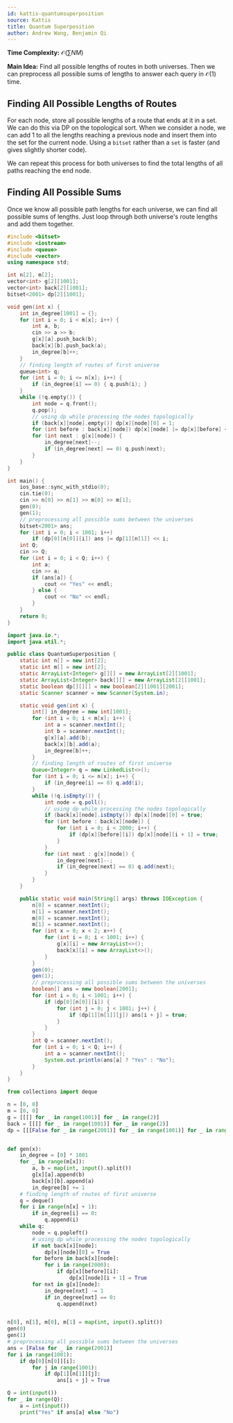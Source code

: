 ```yaml
---
id: kattis-quantumsuperposition
source: Kattis
title: Quantum Superposition
author: Andrew Wang, Benjamin Qi
---
```


**Time Complexity:** $\mathcal{O}(\sum NM)$

**Main Idea:** Find all possible lengths of routes in both universes. Then we
can preprocess all possible sums of lengths to answer each query in
$\mathcal{O}(1)$ time.

## Finding All Possible Lengths of Routes

For each node, store all possible lengths of a route that ends at it in a set.
We can do this via DP on the topological sort. When we consider a node, we can
add 1 to all the lengths reaching a previous node and insert them into the set
for the current node. Using a `bitset` rather than a `set` is faster (and gives
slightly shorter code).

We can repeat this process for both universes to find the total lengths of all
paths reaching the end node.

## Finding All Possible Sums

Once we know all possible path lengths for each universe, we can find all
possible sums of lengths. Just loop through both universe's route lengths and
add them together.

<LanguageSection>
<CPPSection>

```cpp
#include <bitset>
#include <iostream>
#include <queue>
#include <vector>
using namespace std;

int n[2], m[2];
vector<int> g[2][1001];
vector<int> back[2][1001];
bitset<2001> dp[2][1001];

void gen(int x) {
	int in_degree[1001] = {};
	for (int i = 0; i < m[x]; i++) {
		int a, b;
		cin >> a >> b;
		g[x][a].push_back(b);
		back[x][b].push_back(a);
		in_degree[b]++;
	}
	// finding length of routes of first universe
	queue<int> q;
	for (int i = 0; i <= n[x]; i++) {
		if (in_degree[i] == 0) { q.push(i); }
	}
	while (!q.empty()) {
		int node = q.front();
		q.pop();
		// using dp while processing the nodes topologically
		if (back[x][node].empty()) dp[x][node][0] = 1;
		for (int before : back[x][node]) dp[x][node] |= dp[x][before] << 1;
		for (int next : g[x][node]) {
			in_degree[next]--;
			if (in_degree[next] == 0) q.push(next);
		}
	}
}

int main() {
	ios_base::sync_with_stdio(0);
	cin.tie(0);
	cin >> n[0] >> n[1] >> m[0] >> m[1];
	gen(0);
	gen(1);
	// preprocessing all possible sums between the universes
	bitset<2001> ans;
	for (int i = 0; i < 1001; i++)
		if (dp[0][n[0]][i]) ans |= dp[1][n[1]] << i;
	int Q;
	cin >> Q;
	for (int i = 0; i < Q; i++) {
		int a;
		cin >> a;
		if (ans[a]) {
			cout << "Yes" << endl;
		} else {
			cout << "No" << endl;
		}
	}
	return 0;
}
```

</CPPSection>
<JavaSection>

```java
import java.io.*;
import java.util.*;

public class QuantumSuperposition {
	static int n[] = new int[2];
	static int m[] = new int[2];
	static ArrayList<Integer> g[][] = new ArrayList[2][1001];
	static ArrayList<Integer> back[][] = new ArrayList[2][1001];
	static boolean dp[][][] = new boolean[2][1001][2001];
	static Scanner scanner = new Scanner(System.in);

	static void gen(int x) {
		int[] in_degree = new int[1001];
		for (int i = 0; i < m[x]; i++) {
			int a = scanner.nextInt();
			int b = scanner.nextInt();
			g[x][a].add(b);
			back[x][b].add(a);
			in_degree[b]++;
		}
		// finding length of routes of first universe
		Queue<Integer> q = new LinkedList<>();
		for (int i = 0; i <= n[x]; i++) {
			if (in_degree[i] == 0) q.add(i);
		}
		while (!q.isEmpty()) {
			int node = q.poll();
			// using dp while processing the nodes topologically
			if (back[x][node].isEmpty()) dp[x][node][0] = true;
			for (int before : back[x][node]) {
				for (int i = 0; i < 2000; i++) {
					if (dp[x][before][i]) dp[x][node][i + 1] = true;
				}
			}
			for (int next : g[x][node]) {
				in_degree[next]--;
				if (in_degree[next] == 0) q.add(next);
			}
		}
	}

	public static void main(String[] args) throws IOException {
		n[0] = scanner.nextInt();
		n[1] = scanner.nextInt();
		m[0] = scanner.nextInt();
		m[1] = scanner.nextInt();
		for (int x = 0; x < 2; x++) {
			for (int i = 0; i < 1001; i++) {
				g[x][i] = new ArrayList<>();
				back[x][i] = new ArrayList<>();
			}
		}
		gen(0);
		gen(1);
		// preprocessing all possible sums between the universes
		boolean[] ans = new boolean[2001];
		for (int i = 0; i < 1001; i++) {
			if (dp[0][n[0]][i]) {
				for (int j = 0; j < 1001; j++) {
					if (dp[1][n[1]][j]) ans[i + j] = true;
				}
			}
		}
		int Q = scanner.nextInt();
		for (int i = 0; i < Q; i++) {
			int a = scanner.nextInt();
			System.out.println(ans[a] ? "Yes" : "No");
		}
	}
}
```

</JavaSection>
<PySection>

```py
from collections import deque

n = [0, 0]
m = [0, 0]
g = [[[] for _ in range(1001)] for _ in range(2)]
back = [[[] for _ in range(1001)] for _ in range(2)]
dp = [[[False for _ in range(2001)] for _ in range(1001)] for _ in range(2)]


def gen(x):
	in_degree = [0] * 1001
	for _ in range(m[x]):
		a, b = map(int, input().split())
		g[x][a].append(b)
		back[x][b].append(a)
		in_degree[b] += 1
	# finding length of routes of first universe
	q = deque()
	for i in range(n[x] + 1):
		if in_degree[i] == 0:
			q.append(i)
	while q:
		node = q.popleft()
		# using dp while processing the nodes topologically
		if not back[x][node]:
			dp[x][node][0] = True
		for before in back[x][node]:
			for i in range(2000):
				if dp[x][before][i]:
					dp[x][node][i + 1] = True
		for nxt in g[x][node]:
			in_degree[nxt] -= 1
			if in_degree[nxt] == 0:
				q.append(nxt)


n[0], n[1], m[0], m[1] = map(int, input().split())
gen(0)
gen(1)
# preprocessing all possible sums between the universes
ans = [False for _ in range(2001)]
for i in range(1001):
	if dp[0][n[0]][i]:
		for j in range(1001):
			if dp[1][n[1]][j]:
				ans[i + j] = True

Q = int(input())
for _ in range(Q):
	a = int(input())
	print("Yes" if ans[a] else "No")
```

</PySection>
</LanguageSection>
